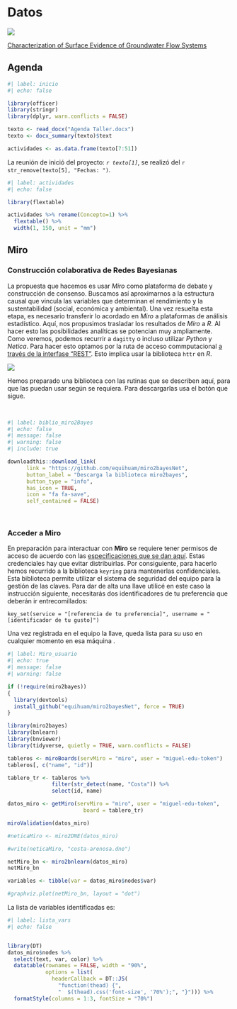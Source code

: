 # Datos

![](images/fisiografía.png)

[Characterization of Surface Evidence of Groundwater Flow Systems](https://www.mdpi.com/2073-4441/12/9/2459)

## Agenda

```r
#| label: inicio
#| echo: false

library(officer)
library(stringr)
library(dplyr, warn.conflicts = FALSE)

texto <- read_docx("Agenda Taller.docx")
texto <- docx_summary(texto)$text

actividades <- as.data.frame(texto[7:51])
```


La reunión de inició del proyecto: *`r texto[1]`*, se realizó del `r str_remove(texto[5], "Fechas: ")`.

::: {.content-hidden when-format="pdf"}

```r
#| label: actividades
#| echo: false

library(flextable)

actividades %>% rename(Concepto=1) %>% 
  flextable() %>% 
  width(1, 150, unit = "mm")
```

:::

## Miro

### Construcción colaborativa de Redes Bayesianas

::: {layout-ncol="2"}
La propuesta que hacemos es usar *Miro* como plataforma de debate y construcción de consenso. 
Buscamos así aproximarnos a la estructura causal que vincula las variables que determinan el rendimiento y la sustentabilidad (social, económica y ambiental). Una vez resuelta esta etapa, es necesario transferir lo acordado en *Miro* a plataformas de análisis estadístico. Aquí, nos propusimos trasladar los resultados de *Miro* a *R*. Al hacer esto las posibilidades analíticas se potencian muy ampliamente. Como veremos, podemos recurrir a `dagitty` o incluso utilizar *Python* y *Netica*. Para hacer esto optamos por la ruta de acceso commputacional [a través de la interfase "REST"](https://developers.miro.com/reference). Esto implica usar la biblioteca `httr` en *R*.

![](Images/colaboración.png)
:::

Hemos preparado una biblioteca con las rutinas que se describen aquí, para que las puedan usar según se requiera. Para descargarlas usa el botón que sigue.

\

::: {.content-hidden when-format="pdf"}

```r
#| label: biblio_miro2Bayes
#| echo: false
#| message: false
#| warning: false
#| include: true

downloadthis::download_link(
      link = "https://github.com/equihuam/miro2bayesNet",
      button_label = "Descarga la biblioteca miro2bayes",
      button_type = "info",
      has_icon = TRUE,
      icon = "fa fa-save",
      self_contained = FALSE)

```

:::

\

### Acceder a **Miro**

En preparación para interactuar con **Miro** se requiere tener permisos de acceso de acuerdo con las [especificaciones que se dan aquí](https://developers.miro.com/reference/scopes). Estas credenciales hay que evitar distribuirlas. Por consiguiente, para hacerlo hemos recurrido a la biblioteca `keyring` para mantenerlas confidenciales. Esta biblioteca permite utilizar el sistema de seguridad del equipo para la gestión de las claves. Para dar de alta una llave utilicé en este caso la instrucción siguiente, necesitarás dos identificadores de tu preferencia que deberán ir entrecomillados:

`key_set(service = "[referencia de tu preferencia]", username = "[identificador de tu gusto]")`

Una vez registrada en el equipo la llave, queda lista para su uso en cualquier momento en esa máquina .


```r
#| label: Miro_usuario
#| echo: true
#| message: false
#| warning: false

if (!require(miro2bayes))
{
  library(devtools)
  install_github("equihuam/miro2bayesNet", force = TRUE)
}

library(miro2bayes)
library(bnlearn)
library(bnviewer)
library(tidyverse, quietly = TRUE, warn.conflicts = FALSE)

tableros <- miroBoards(servMiro = "miro", user = "miguel-edu-token")
tableros[, c("name", "id")]

tablero_tr <- tableros %>%
              filter(str_detect(name, "Costa")) %>%
              select(id, name)

datos_miro <- getMiro(servMiro = "miro", user = "miguel-edu-token",
                        board = tablero_tr)

miroValidation(datos_miro)

#neticaMiro <- miro2DNE(datos_miro)

#write(neticaMiro, "costa-arenosa.dne")

netMiro_bn <- miro2bnlearn(datos_miro)
netMiro_bn

variables <- tibble(var = datos_miro$nodes$var)

```



::: {.content-hidden when-format="pdf"}

```r
#graphviz.plot(netMiro_bn, layout = "dot")

```


La lista de variables identificadas es:

```r
#| label: lista_vars
#| echo: false


library(DT)
datos_miro$nodes %>% 
  select(text, var, color) %>% 
  datatable(rownames = FALSE, width = "90%",
            options = list(
              headerCallback = DT::JS(
                "function(thead) {",
                "  $(thead).css('font-size', '70%');", "}"))) %>% 
  formatStyle(columns = 1:3, fontSize = "70%")

```

:::
